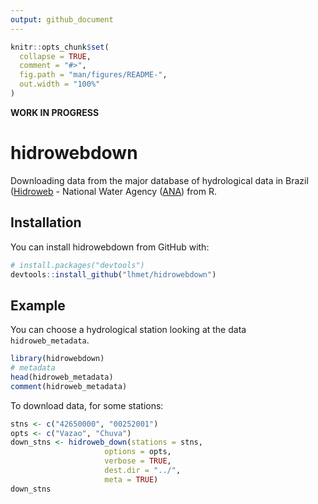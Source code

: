 ```yaml
---
output: github_document
---
```


<!-- README.md is generated from README.Rmd. Please edit that file -->

```r
knitr::opts_chunk$set(
  collapse = TRUE,
  comment = "#>",
  fig.path = "man/figures/README-",
  out.width = "100%"
)
```

**WORK IN PROGRESS**

# hidrowebdown

Downloading data from the major database of hydrological data in Brazil ([Hidroweb](http://hidroweb.ana.gov.br) - National Water Agency ([ANA](www.ana.gov.br)) from R.

## Installation

You can install hidrowebdown from GitHub with:

```r
# install.packages("devtools")
devtools::install_github("lhmet/hidrowebdown")
```

## Example

You can choose a hydrological station looking at the data `hidroweb_metadata`.

```r
library(hidrowebdown)
# metadata
head(hidroweb_metadata)
comment(hidroweb_metadata)
```

To download data, for some stations:

```r
stns <- c("42650000", "00252001")
opts <- c("Vazao", "Chuva")
down_stns <- hidroweb_down(stations = stns, 
                     options = opts, 
                     verbose = TRUE, 
                     dest.dir = "../", 
                     meta = TRUE)
down_stns
```

